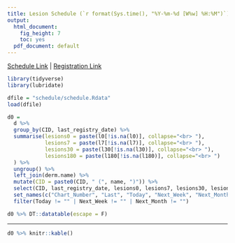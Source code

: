 ```yaml
---
title: Lesion Schedule (`r format(Sys.time(), "%Y-%m-%d [W%w] %H:%M")`)
output:
  html_document:
    fig_height: 7
    toc: yes
  pdf_document: default
---
```


[Schedule Link](https://docs.google.com/spreadsheets/d/18NQX3J2LxYY7K_FJgmk_Sf88G0-a64SxCj_c8OxQgd8) | [Registration Link](https://goo.gl/forms/jltRvjPFhYYvqme82)  

```r

library(tidyverse)
library(lubridate)

dfile = "schedule/schedule.Rdata"
load(dfile)

d0 =
  d %>%
  group_by(CID, last_registry_date) %>% 
  summarise(lesions0 = paste(l0[!is.na(l0)], collapse="<br> "),
            lesions7 = paste(l7[!is.na(l7)], collapse="<br> "),
            lesions30 = paste(l30[!is.na(l30)], collapse="<br> "),
            lesions180 = paste(l180[!is.na(l180)], collapse="<br> ")
  ) %>%
  ungroup() %>%
  left_join(derm.name) %>%
  mutate(CID = paste0(CID, " (", name, ")")) %>%
  select(CID, last_registry_date, lesions0, lesions7, lesions30, lesions180) %>%
  set_names(c("Chart_Number", "Last", "Today", "Next_Week", "Next_Month", "Others")) %>%
  filter(Today != "" | Next_Week != "" | Next_Month != "") 

```
```r

d0 %>% DT::datatable(escape = F)

```

***

```r

d0 %>% knitr::kable()

```
